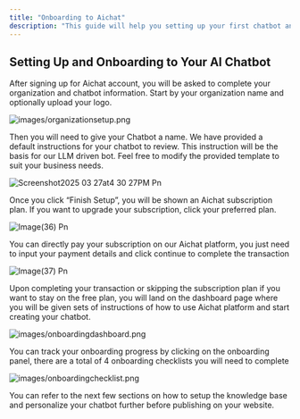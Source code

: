 ```yaml
---
title: "Onboarding to Aichat"
description: "This guide will help you setting up your first chatbot and gives you an overview of Aichat platform."
---
```


## Setting Up and Onboarding to Your AI Chatbot

After signing up for Aichat account, you will be asked to complete your organization and chatbot information. Start by your organization name and optionally upload your logo.

![images/organizationsetup.png](/images/organizationsetup.png)

Then you will need to give your Chatbot a name. We have provided a default instructions for your chatbot to review. This instruction will be the basis for our LLM driven bot. Feel free to modify the provided template to suit your business needs.

![Screenshot2025 03 27at4 30 27PM Pn](/images/Screenshot2025-03-27at4.30.27PM.png)

Once you click “Finish Setup”, you will be shown an Aichat subscription plan. If you want to upgrade your subscription, click your preferred plan.

![Image(36) Pn](/images/image\(36\).png)

You can directly pay your subscription on our Aichat platform, you just need to input your payment details and click continue to complete the transaction

![Image(37) Pn](/image\(37\).png)

Upon completing your transaction or skipping the subscription plan if you want to stay on the free plan, you will land on the dashboard page where you will be given sets of instructions of how to use Aichat platform and start creating your chatbot.

![images/onboardingdashboard.png](/images/onboardingdashboard.png)

You can track your onboarding progress by clicking on the onboarding panel, there are a total of 4 onboarding checklists you will need to complete

![images/onboardingchecklist.png](/images/onboardingchecklist.png)

You can refer to the next few sections on how to setup the knowledge base and personalize your chatbot further before publishing on your website.